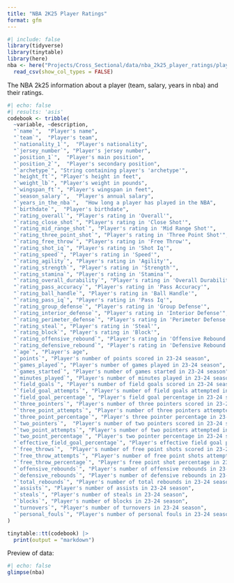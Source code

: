 ```yaml
---
title: "NBA 2K25 Player Ratings"
format: gfm
---
```


```r
#| include: false
library(tidyverse)
library(tinytable)
library(here)
nba <- here("Projects/Cross_Sectional/data/nba_2k25_player_ratings/players.csv") |>
  read_csv(show_col_types = FALSE)
```

The NBA 2k25 information about a player (team, salary, years in nba) and their ratings.

```r
#| echo: false
#| results: 'asis'
codebook <- tribble(
  ~variable, ~description,
  "`name`",  "Player's name",
  "`team`",  "Player's team",
  "`nationality_1`",  "Player's nationality",
  "`jersey_number`", "Player's jersey number",
  "`position_1`",  "Player's main position",
  "`position_2`",  "Player's secondary position",
  "`archetype`", "String containing player's 'archetype'",
  "`height_ft`", "Player's height in feet",
  "`weight_lb`", "Player's weight in pounds",
  "`wingspan_ft`", "Player's wingspan in feet",
  "`season_salary`",  "Player's annual salary",
  "`years_in_the_nba`",  "How long a player has played in the NBA",
  "`birthdate`",  "Player's birthdate",
  "`rating_overall`", "Player's rating in 'Overall'",
  "`rating_close_shot`", "Player's rating in 'Close Shot'",
  "`rating_mid_range_shot`", "Player's rating in 'Mid Range Shot'",
  "`rating_three_point_shot`", "Player's rating in 'Three Point Shot'",
  "`rating_free_throw`", "Player's rating in 'Free Throw'",
  "`rating_shot_iq`", "Player's rating in 'Shot Iq'",
  "`rating_speed`", "Player's rating in 'Speed'",
  "`rating_agility`", "Player's rating in 'Agility'",
  "`rating_strength`", "Player's rating in 'Strength'",
  "`rating_stamina`", "Player's rating in 'Stamina'",
  "`rating_overall_durability`", "Player's rating in 'Overall Durability'",
  "`rating_pass_accuracy`", "Player's rating in 'Pass Accuracy'",
  "`rating_ball_handle`", "Player's rating in 'Ball Handle'",
  "`rating_pass_iq`", "Player's rating in 'Pass Iq'",
  "`rating_group_defense`", "Player's rating in 'Group Defense'",
  "`rating_interior_defense`", "Player's rating in 'Interior Defense'",
  "`rating_perimeter_defense`", "Player's rating in 'Perimeter Defense'",
  "`rating_steal`", "Player's rating in 'Steal'",
  "`rating_block`", "Player's rating in 'Block'",
  "`rating_offensive_rebound`", "Player's rating in 'Offensive Rebound'",
  "`rating_defensive_rebound`", "Player's rating in 'Defensive Rebound'",
  "`age`", "Player's age",
  "`points`", "Player's number of points scored in 23-24 season",
  "`games_played`", "Player's number of games played in 23-24 season",
  "`games_started`", "Player's number of games started in 23-24 season",
  "`minutes_played`", "Player's number of minutes played in 23-24 season",
  "`field_goals`", "Player's number of field goals scored in 23-24 season",
  "`field_goal_attempts`", "Player's number of field goals attempted in 23-24 season",
  "`field_goal_percentage`", "Player's field goal percentage in 23-24 season",
  "`three_pointers`", "Player's number of three pointers scored in 23-24 season",
  "`three_point_attempts`", "Player's number of three pointers attempted in 23-24 season", 
  "`three_point_percentage`", "Player's three pointer percentage in 23-24 season",
  "`two_pointers`",  "Player's number of two pointers scored in 23-24 season",
  "`two_point_attempts`", "Player's number of two pointers attempted in 23-24 season", 
  "`two_point_percentage`", "Player's two pointer percentage in 23-24 season",
  "`effective_field_goal_percentage`", "Player's effective field goal percentage in 23-24 season",
  "`free_throws`",  "Player's number of free point shots scored in 23-24 season",
  "`free_throw_attempts`", "Player's number of free point shots attempted in 23-24 season", 
  "`free_throw_percentage`", "Player's free point shot percentage in 23-24 season",
  "`offensive_rebounds`", "Player's number of offensive rebounds in 23-24 season",
  "`defensive_rebounds`", "Player's number of defensive rebounds in 23-24 season",
  "`total_rebounds`", "Player's number of total rebounds in 23-24 season",
  "`assists`", "Player's number of assists in 23-24 season",
  "`steals`", "Player's number of steals in 23-24 season",
  "`blocks`", "Player's number of blocks in 23-24 season",
  "`turnovers`", "Player's number of turnovers in 23-24 season",
  "`personal_fouls`", "Player's number of personal fouls in 23-24 season",
)

tinytable::tt(codebook) |>
  print(output = "markdown")
```

Preview of data:
```r
#| echo: false
glimpse(nba)
```
